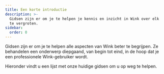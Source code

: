 ```yaml
---
title: Een korte introductie
description: >-
  Gidsen zijn er om je te helpen je kennis en inzicht in Wink over elk onderwerp
  te vergroten.
sidebar:
  order: 0
---
```


Gidsen zijn er om je te helpen alle aspecten van Wink beter te begrijpen.
Ze behandelen een onderwerp diepgaand, van begin tot eind, in de hoop dat je een professionele Wink-gebruiker wordt.

Hieronder vindt u een lijst met onze huidige gidsen om u op weg te helpen.

<LinkCard title="Ontdek geweldige aanbiedingen" description="The guide gives you some tips on how to search for things to sell on Wink." href="/guides/discover-great-deals/" />


<LinkCard title="De knop NU BOEKEN" description="This guide steps hotels through how to do the simplest integration with Wink with a 'Book Now' button." href="/guides/the-book-now-button/" />


<LinkCard title="Inzicht voor dummies" description="This guides shows you how to use analytics effectively from the perspective of a supplier and an affiliate." href="/guides/insight-for-dummies/" />


<LinkCard title="Integratie met TripPay" description="The guide gives you step-by-step instructions on how to do a full integration with TripPay as a travel company wishing to outsource the payment process." href="/guides/integrating-with-trip-pay/" />

